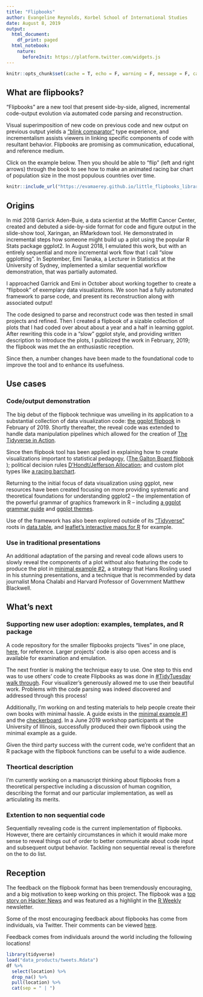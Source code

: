 ```yaml
---
title: "Flipbooks"
author: Evangeline Reynolds, Korbel School of International Studies
date: August 8, 2019
output:
  html_document:
    df_print: paged
  html_notebook:
    nature:
      beforeInit: https://platform.twitter.com/widgets.js
---
```





```r
knitr::opts_chunk$set(cache = T, echo = F, warning = F, message = F, cache = T, error = F)
```


## What are flipbooks?  

"Flipbooks" are a new tool that present side-by-side, aligned, incremental code-output evolution via automated code parsing and reconstruction.

Visual superimposition of new code on previous code and new output on previous output yields a ["blink comparator"](https://en.wikipedia.org/wiki/Blink_comparator){target="_blank"} type experience, and incrementalism assists viewers in linking specific components of code with resultant behavior.  Flipbooks are promising as communication, educational, and reference medium.

Click on the example below. Then you should be able to "flip" (left and right arrows) through the book to see how to make an animated racing bar chart of population size in the most populous countries over time.   

```r
knitr::include_url("https://evamaerey.github.io/little_flipbooks_library/racing_bars/racing_barcharts.html#1")
```


## Origins

In mid 2018 Garrick Aden-Buie, a data scientist at the Moffitt Cancer Center, created and debuted a side-by-side format for code and figure output in the slide-show tool, Xaringan, an RMarkdown tool.  He demonstrated in incremental steps how someone might build up a plot using the popular R Stats package ggplot2.  In August 2018, I emulated this work, but with an entirely sequential and more incremental work flow that I call "slow ggplotting".  In September, Emi Tanaka, a Lecturer in Statistics at the University of Sydney, implemented a similar sequential workflow demonstration, that was partially automated.  

I approached Garrick and Emi in October about working together to create a "flipbook" of exemplary data visualizations.  We soon had a fully automated framework to parse code, and present its reconstruction along with associated output!  

The code designed to parse and reconstruct code was then tested in small projects and refined.  Then I created a flipbook of a sizable collection of plots that I had coded over about about a year and a half in learning ggplot.  After rewriting this code in a "slow" ggplot style, and providing written description to introduce the plots, I publicized the work in February, 2019; the flipbook was met the an enthusiastic reception.  

Since then, a number changes have been made to the foundational code to improve the tool and to enhance its usefulness. 



<!-- https://www.garrickadenbuie.com/blog/decouple-code-and-output-in-xaringan-slides/ -->
<!-- https://emitanaka.rbind.io/post/knitr-knitr-code/ -->

<!-- - the code automating the code-walk through has been updated to "pause" at more "connectors" in the code -->
<!-- - to allow code wrapping -->
<!-- - allow the user to indicate at what point walk-through should be "paused" -->
<!-- - adding balanced parentheses as a condition of   -->

 <!-- The usability of flipbooks is also being improved by creating tools for the creation of visual table of contents, from which users can link to specific visualizations to view code-plot evolution.    -->

<!-- ## Origins - the ideas hose -->

<!-- <blockquote class="twitter-tweet"><p lang="en" dir="ltr">Good ideas! Very <a href="https://twitter.com/hashtag/ggplot?src=hash&amp;ref_src=twsrc%5Etfw">#ggplot</a>. A layered presentation of graphics. <a href="https://t.co/M4tRB9bGS5">https://t.co/M4tRB9bGS5</a></p>&mdash; Gina Reynolds (@EvaMaeRey) <a href="https://twitter.com/EvaMaeRey/status/991269331257487366?ref_src=twsrc%5Etfw">May 1, 2018</a></blockquote> <script async src="https://platform.twitter.com/widgets.js" charset="utf-8"></script> -->

<!-- <blockquote class="twitter-tweet"><p lang="en" dir="ltr">I like this implementation even better. I&#39;m using aes() outside of the ggplot() function or a geom function seems not to be conventional. I just tried and see that it works in this case as I was hoping. But, should it be avoided? bad style? <a href="https://twitter.com/StatGarrett?ref_src=twsrc%5Etfw">@StatGarrett</a> <a href="https://t.co/GxUGo1agHU">pic.twitter.com/GxUGo1agHU</a></p>&mdash; Gina Reynolds (@EvaMaeRey) <a href="https://twitter.com/EvaMaeRey/status/992341968125493248?ref_src=twsrc%5Etfw">May 4, 2018</a></blockquote> <script async src="https://platform.twitter.com/widgets.js" charset="utf-8"></script> -->


<!-- <blockquote class="twitter-tweet"><p lang="en" dir="ltr">Really dig how <a href="https://twitter.com/grrrck?ref_src=twsrc%5Etfw">@grrrck</a> builds up <a href="https://twitter.com/hashtag/ggplot2?src=hash&amp;ref_src=twsrc%5Etfw">#ggplot2</a> syntax w/ 📊:<br>📽 &quot;A Gentle Guide to the Grammar of Graphics with ggplot2&quot; <a href="https://t.co/2Okhri7Hox">https://t.co/2Okhri7Hox</a> <a href="https://twitter.com/hashtag/rstats?src=hash&amp;ref_src=twsrc%5Etfw">#rstats</a> <a href="https://twitter.com/hashtag/dataviz?src=hash&amp;ref_src=twsrc%5Etfw">#dataviz</a> <a href="https://t.co/qO43IeTtHG">pic.twitter.com/qO43IeTtHG</a></p>&mdash; Mara Averick (@dataandme) <a href="https://twitter.com/dataandme/status/995650384155693061?ref_src=twsrc%5Etfw">May 13, 2018</a></blockquote> <script async src="https://platform.twitter.com/widgets.js" charset="utf-8"></script> -->

<!-- https://pkg.garrickadenbuie.com/gentle-ggplot2/#46 -->

<!-- <blockquote class="twitter-tweet"><p lang="en" dir="ltr">Here, building up a <a href="https://twitter.com/hashtag/ggplot2?src=hash&amp;ref_src=twsrc%5Etfw">#ggplot2</a> as slowly as possible, <a href="https://twitter.com/hashtag/rstats?src=hash&amp;ref_src=twsrc%5Etfw">#rstats</a>. Incremental adjustments. <a href="https://twitter.com/hashtag/rstatsteachingideas?src=hash&amp;ref_src=twsrc%5Etfw">#rstatsteachingideas</a> <a href="https://t.co/nUulQl8bPh">pic.twitter.com/nUulQl8bPh</a></p>&mdash; Gina Reynolds (@EvaMaeRey) <a href="https://twitter.com/EvaMaeRey/status/1029104656763572226?ref_src=twsrc%5Etfw">August 13, 2018</a></blockquote> <script async src="https://platform.twitter.com/widgets.js" charset="utf-8"></script> -->

<!-- <blockquote class="twitter-tweet"><p lang="en" dir="ltr">Inspired by <a href="https://twitter.com/grrrck?ref_src=twsrc%5Etfw">@grrrck</a> and <a href="https://twitter.com/EvaMaeRey?ref_src=twsrc%5Etfw">@EvaMaeRey</a>, made the kunoichi + ninjutsu (ninja-theme) version of <a href="https://twitter.com/hashtag/ggplot?src=hash&amp;ref_src=twsrc%5Etfw">#ggplot</a> tutorial although Garrick already does explaining this in his excellent blog <a href="https://t.co/msXfg14Ztn">https://t.co/msXfg14Ztn</a>. Gist for ninja-theme here: <a href="https://t.co/soHH4Qvz4F">https://t.co/soHH4Qvz4F</a> <a href="https://twitter.com/hashtag/rstats?src=hash&amp;ref_src=twsrc%5Etfw">#rstats</a> <a href="https://t.co/YlRHAGnaUm">pic.twitter.com/YlRHAGnaUm</a></p>&mdash; Emi Tanaka 🌾 (@statsgen) <a href="https://twitter.com/statsgen/status/1041279648452108289?ref_src=twsrc%5Etfw">September 16, 2018</a></blockquote> <script async src="https://platform.twitter.com/widgets.js" charset="utf-8"></script> -->




## Use cases

### Code/output demonstration

The big debut of the flipbook technique was unveiling in its application to a substantial collection of data visualization code: [the ggplot flipbook](https://evamaerey.github.io/ggplot_flipbook/ggplot_flipbook_xaringan.html){target="_blank"} in February of 2019.  Shortly thereafter, the reveal code was extended to handle data manipulation pipelines which allowed for the creation of [The Tidyverse in Action](https://evamaerey.github.io/tidyverse_in_action/tidyverse_in_action.html){target="_blank"}.   

Since then flipbook tool has been applied in explaining how to create visualizations important to statistical pedagogy, ([The Galton Board flipbook](https://evamaerey.github.io/little_flipbooks_library/galton_board/galton_board.html){target="_blank"}
); political decision rules [D’Hondt/Jefferson Allocation](https://evamaerey.github.io/little_flipbooks_library/dhondt_jefferson_allocation/dhondt_jefferson_allocation){target="_blank"}; and custom plot types like [a racing barchart](https://evamaerey.github.io/little_flipbooks_library/racing_bars/racing_barcharts.html){target="_blank"}.

Returning to the initial focus of data visualization using ggplot, new resources have been created focusing on more providing systematic and theoretical foundations for understanding ggplot2 -- the implementation of the powerful grammar of graphics framework in R -- including [a ggplot grammar guide](https://evamaerey.github.io/ggplot2_grammar_guide/ggplot2_grammar_guide#1){target="_blank"} and [ggplot themes](https://evamaerey.github.io/little_flipbooks_library/taming_themes_in_ggplot/taming_ggplot_themes.html){target="_blank"}.  

Use of the framework has also been explored outside of its ["Tidyverse"](https://www.tidyverse.org/){target="_blank"} roots in [data.table](https://evamaerey.github.io/little_flipbooks_library/data.table/data.table){target="_blank"}, and [leaflet's interactive maps for R](https://evamaerey.github.io/little_flipbooks_library/leaflet/leaflet#1){target="_blank"} for example.  

### Use in traditional presentations

An additional adaptation of the parsing and reveal code allows users to slowly reveal the components of a plot without also featuring the code to produce the plot in [minimal example #2](https://evamaerey.github.io/little_flipbooks_library/minimal_example/minimal_example){target="_blank"}, a strategy that Hans Rosling used in his stunning presentations, and a technique that is recommended by data journalist Mona Chalabi and Harvard  Professor of Government Matthew Blackwell. 


## What's next

### Supporting new user adoption: examples, templates, and R package

A code repository for the smaller flipbooks projects "lives" in one place, [here](https://github.com/EvaMaeRey/little_flipbooks_library), for reference.   Larger projects' code is also open access and is available for examination and emulation.

The next frontier is making the technique easy to use.  One step to this end was to use others' code to create Flipbooks as was done in [#TidyTuesday walk through](https://evamaerey.github.io/tidytuesday_walk_through/tidytuesday_highlights.html){target="_blank"}.  Four visualizer's generously allowed me to use their beautiful work.  Problems with the code parsing was indeed discovered and addressed through this process!

Additionally, I'm working on and testing materials to help people create their own books with minimal hassle.  A guide exists in the [minimal example #1](https://evamaerey.github.io/little_flipbooks_library/tidytuesday_minimal_example/tidytuesday_minimal_example){target="_blank"} and the [checkerboard](https://evamaerey.github.io/little_flipbooks_library/checkerboard/checkerboard.html){target="_blank"}.  In a June 2019 workshop participants at the University of Illinois, successfully produced their own flipbook using the minimal example as a guide.  

Given the third party success with the current code, we're confident that an R package with the flipbook functions can be useful to a wide audience.  

### Theortical description

I'm currently working on a manuscript thinking about flipbooks from a theoretical perspective including a discussion of human cognition, describing the format and our particular implementation, as well as articulating its merits. 

### Extention to non sequential code

Sequentially revealing code is the current implementation of flipbooks. However, there are certainly circumstances in which it would make more sense to reveal things out of order to better communicate about code input and subsequent output behavior.  Tackling non sequential reveal is therefore on the to do list.   

## Reception

The feedback on the flipbook format has been tremendously encouraging, and a big motivation to keep working on this project.  The flipbook was a [top story on Hacker News](https://news.ycombinator.com/item?id=19356354) and was featured as a highlight in the [R Weekly](https://www.r-craft.org/r-news/r-weekly-2019-07-flipbook-package-building/) newsletter.


Some of the most encouraging feedback about flipbooks has come from individuals, via Twitter.  Their comments can be viewed [here](https://evamaerey.github.io/little_flipbooks_library/about/cheers_for_flipbooks).

Feedback comes from individuals around the world including the following locations!

```r
library(tidyverse)
load("data_products/tweets.Rdata")
df %>% 
  select(location) %>% 
  drop_na() %>% 
  pull(location) %>% 
  cat(sep = " | ")
```



<!-- ```{r, out.width="48%"} -->
<!-- knitr::include_url("https://evamaerey.github.io/ggplot_flipbook/ggplot_flipbook_xaringan.html") -->
<!-- knitr::include_url("https://evamaerey.github.io/tidyverse_in_action/tidyverse_in_action.html") -->
<!-- knitr::include_url("https://evamaerey.github.io/ggplot2_grammar_guide/ggplot2_grammar_guide") -->
<!-- knitr::include_url("https://evamaerey.github.io/tidytuesday_walk_through/tidytuesday_highlights.html") -->
<!-- ``` -->

